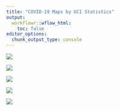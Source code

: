 ```yaml
---
title: "COVID-19 Maps by UCI Statistics"
output:
  workflowr::wflow_html:
    toc: false
editor_options:
  chunk_output_type: console
---
```



<div class = "col-md-6">
<img src = "assets/MarchIncid.png"/>
</div>
<div class = "col-md-6">
<img src = "assets/AprilIncid.png"/>
</div>
<div class = "col-md-6">
<img src = "assets/MayIncid.png"/>
</div>
<div class = "row">
<div class = "col-md-6">
<img src = "assets/JuneIncid.png"/>
</div>
<div class = "col-md-6">
<img src = "assets/JulyIncid.png"/>
</div>
